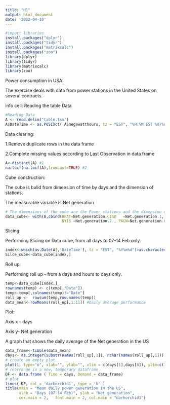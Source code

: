 ```yaml
---
title: "H1"
output: html_document
date: '2022-04-10'
---
```


```r
#import libraries
install.packages("dplyr")
install.packages("tidyr")
install.packages("matrixcalc")
install.packages("zoo")
library(dplyr)
library(tidyr)
library(matrixcalc)
library(zoo)

```
Power consumption in USA:

The exercise deals with data from power stations in the United States on several contracts.

info cell: Reading the table Data

```r
#Reading Data
A <- read.delim("table.tsv")
A$DateTime <- as.POSIXct( A$megawatthours, tz = "EST", "%H:%M EST %m/%d/%Y" )

```
Data clearing:

1.Remove duplicate rows in the data frame

2.Complete missing values according to Last Observation in data frame

```r
A<-distinct(A) #1
na.locf(na.locf(A),fromLast=TRUE) #2
```
Cube construction:

The cube is bulid from dimension of time by days and the dimension of stations.

The measurable variable is Net generation
```r
# The dimensions of the cube are the Power stations and the dimension of date time.
data_cube<- with(A,cbind(BPAT=Net.generation,CISO	=Net.generation.1, CPLE=Net.generation.2,ERCO= Net.generation.3, FPL=Net.generation.4,ISNE= Net.generation.5,MISO= Net.generation.6,
                         NYIS =Net.generation.7 , PACW=Net.generation.8 , PJM=Net.generation.9 ,United_States_Lower = Net.generation.10,Date=as.integer(format(as.Date(A[,'DateTime']), "%Y%m%d"))))
```
Slicing:

Performing Slicing on Data cube, from all days to 07-14 Feb only.

```r
index<-which(as.Date(A[,'DateTime'], tz = "EST", "%Y%m%d")>as.character.POSIXt("2021-02-06") & as.Date(A[,'DateTime'], tz = "EST","%m%d%Y")<as.character.POSIXt("2021-02-15") )
Silce_cube<-data_cube[index,]
```
Roll up:

Performing roll up - from a days and hours to days only.

```r
temp<-data_cube[index,]
rownames(temp) <- c(temp[,"Date"])
temp<-temp[,colnames(temp)!="Date"]
roll_up <-  rowsum(temp,row.names(temp))
data_mean<-rowMeans(roll_up[,1:11]) #Daily average performance
```
Plot:

Axis x - days

Axis y- Net generation

A graph that shows the daily average of the Net generation in the US


```r
data_frame<-tibble(data_mean)
days<- as.integer(substr(names(roll_up[,1]), nchar(names(roll_up[,1])) - 2 + 1, nchar(names(roll_up[,1]))) )
# create an empty plot
plot(1, type="n", xlab="", ylab="", xlim = c(days[1],days[8]), ylim=c(1505748 ,1900000 ))
# rearrange in a new, temporary dataframe
DF <- data.frame ( Time = days, Demand = data_frame)
# plot
lines( DF, col = 'darkorchid1', type = 'b' )
title(main = "Mean daily power generation in the US",
      xlab = "Days (07-14 Feb)", ylab = "Net generation",
      cex.main = 2,   font.main = 2, col.main = "darkorchid1")
```

